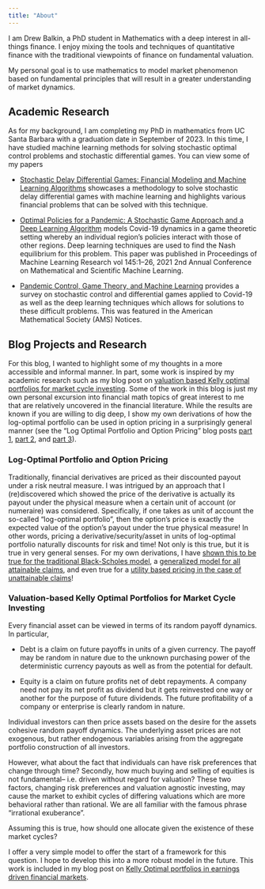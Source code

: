 ---
title: "About"
---

I am Drew Balkin, a PhD student in Mathematics with a deep interest in all-things finance. I enjoy mixing the tools and techniques of quantitative finance with the traditional viewpoints of finance on fundamental valuation.

My personal goal is to use mathematics to model market phenomenon based on fundamental principles that will result in a greater understanding of market dynamics.

## Academic Research

As for my background, I am completing my PhD in mathematics from UC Santa Barbara with a graduation date in September of 2023. In this time, I have studied machine learning methods for solving stochastic optimal control problems and stochastic differential games. You can view some of my papers

-   [Stochastic Delay Differential Games: Financial Modeling and Machine Learning Algorithms](https://arxiv.org/pdf/2307.06450.pdf) showcases a methodology to solve stochastic delay differential games with machine learning and highlights various financial problems that can be solved with this technique.

-   [Optimal Policies for a Pandemic: A Stochastic Game Approach and a Deep Learning Algorithm](https://msml21.github.io/papers/id42.pdf) models Covid-19 dynamics in a game theoretic setting whereby an individual region's policies interact with those of other regions. Deep learning techniques are used to find the Nash equilibrium for this problem. This paper was published in Proceedings of Machine Learning Research vol 145:1--26, 2021 2nd Annual Conference on Mathematical and Scientific Machine Learning.

-   [Pandemic Control, Game Theory, and Machine Learning](ams.org/journals/notices/202211/rnoti-p1878.pdf) provides a survey on stochastic control and differential games applied to Covid-19 as well as the deep learning techniques which allows for solutions to these difficult problems. This was featured in the American Mathematical Society (AMS) Notices.

## Blog Projects and Research

For this blog, I wanted to highlight some of my thoughts in a more accessible and informal manner. In part, some work is inspired by my academic research such as my blog post on [valuation based Kelly optimal portfolios for market cycle investing](./KellyOptimalMarketCycles.qmd). Some of the work in this blog is just my own personal excursion into financial math topics of great interest to me that are relatively uncovered in the financial literature. While the results are known if you are willing to dig deep, I show my own derivations of how the log-optimal portfolio can be used in option pricing in a surprisingly general manner (see the "Log Optimal Portfolio and Option Pricing" blog posts [part 1](./logoptimal1.qmd), [part 2](./logoptimal2.qmd), and [part 3](./logoptimal3.qmd)).

### Log-Optimal Portfolio and Option Pricing

Traditionally, financial derivatives are priced as their discounted payout under a risk neutral measure. I was intrigued by an approach that I (re)discovered which showed the price of the derivative is actually its payout under the physical measure when a certain unit of account (or numeraire) was considered. Specifically, if one takes as unit of account the so-called "log-optimal portfolio", then the option's price is exactly the expected value of the option's payout under the true physical measure! In other words, pricing a derivative/security/asset in units of log-optimal portfolio naturally discounts for risk and time! Not only is this true, but it is true in very general senses. For my own derivations, I have [shown this to be true for the traditional Black-Scholes model](./logoptimal1.qmd), a [generalized model for all attainable claims](./logoptimal2.qmd), and even true for a [utility based pricing in the case of unattainable claims](./logoptimal3.qmd)!

### Valuation-based Kelly Optimal Portfolios for Market Cycle Investing

Every financial asset can be viewed in terms of its random payoff dynamics. In particular,

-   Debt is a claim on future payoffs in units of a given currency. The payoff may be random in nature due to the unknown purchasing power of the deterministic currency payouts as well as from the potential for default.

-   Equity is a claim on future profits net of debt repayments. A company need not pay its net profit as dividend but it gets reinvested one way or another for the purpose of future dividends. The future profitability of a company or enterprise is clearly random in nature.

Individual investors can then price assets based on the desire for the assets cohesive random payoff dynamics. The underlying asset prices are not exogenous, but rather endogenous variables arising from the aggregate portfolio construction of all investors.

However, what about the fact that individuals can have risk preferences that change through time? Secondly, how much buying and selling of equities is not fundamental-- i.e. driven without regard for valuation? These two factors, changing risk preferences and valuation agnostic investing, may cause the market to exhibit cycles of differing valuations which are more behavioral rather than rational. We are all familiar with the famous phrase "irrational exuberance". 

Assuming this is true, how should one allocate given the existence of these market cycles?

I offer a very simple model to offer the start of a framework for this question. I hope to develop this into a more robust model in the future. This work is included in my blog post on [Kelly Optimal portfolios in earnings driven financial markets](./KellyOptimalMarketCycles.qmd).
